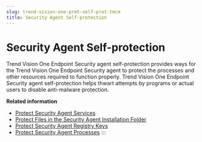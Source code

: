 ```yaml
---
slug: trend-vision-one-prmt-self-prot-tmcm
title: Security Agent Self-protection
---
```

# Security Agent Self-protection

Trend Vision One Endpoint Security agent self-protection provides ways for the Trend Vision One Endpoint Security agent to protect the processes and other resources required to function properly. Trend Vision One Endpoint Security agent self-protection helps thwart attempts by programs or actual users to disable anti-malware protection.

**Related information**

- [Protect Security Agent Services](protect-services.mdx)
- [Protect Files in the Security Agent Installation Folder](protect-files-installation-folder.mdx)
- [Protect Security Agent Registry Keys](protect-registry-keys.mdx)
- [Protect Security Agent Processes](protect-processes.mdx)
:::
